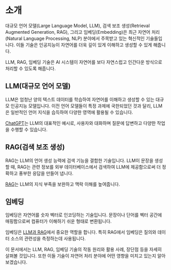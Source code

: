 
# 소개

대규모 언어 모델(Large Language Model, LLM), 검색 보조 생성(Retrieval Augmented Generation, RAG), 그리고 임베딩(Embedding)은 최근 자연어 처리(Natural Language Processing, NLP) 분야에서 주목받고 있는 혁신적인 기술들입니다. 이들 기술은 인공지능이 자연어를 더욱 깊이 있게 이해하고 생성할 수 있게 해줍니다.

<Callout emoji="💡">
LLM, RAG, 임베딩 기술은 AI 시스템이 자연어를 보다 자연스럽고 인간다운 방식으로 처리할 수 있도록 해줍니다.
</Callout>

## LLM(대규모 언어 모델)

LLM은 엄청난 양의 텍스트 데이터를 학습하여 자연어를 이해하고 생성할 수 있는 대규모 인공지능 모델입니다. 이전 언어 모델들이 특정 과제에 국한되었던 것과 달리, LLM은 일반적인 언어 지식을 습득하여 다양한 영역에 활용될 수 있습니다.

[ChatGPT](/what-is-llm)는 LLM의 대표적인 예시로, 사용자와 대화하며 질문에 답변하고 다양한 작업을 수행할 수 있습니다.

## RAG(검색 보조 생성)

RAG는 LLM의 언어 생성 능력에 검색 기능을 결합한 기술입니다. LLM이 문장을 생성할 때, RAG는 관련 정보를 외부 데이터베이스에서 검색하여 LLM에 제공함으로써 더 정확하고 풍부한 응답을 만들어 냅니다.

[RAG](/what-is-rag)는 LLM의 지식 부족을 보완하고 맥락 이해를 높여줍니다.

## 임베딩

임베딩은 자연어를 숫자 벡터로 인코딩하는 기술입니다. 문장이나 단어를 벡터 공간에 매핑함으로써 컴퓨터가 이해하기 쉬운 형태로 변환됩니다. 

임베딩은 [LLM과 RAG](/role-of-embeddings)에서 중요한 역할을 합니다. 특히 RAG에서 임베딩은 질의와 데이터 소스의 관련성을 측정하는데 사용됩니다.

이 문서에서는 LLM, RAG, 임베딩 기술의 작동 원리와 활용 사례, 장단점 등을 자세히 살펴볼 것입니다. 또한 이들 기술이 자연어 처리 분야에 어떤 영향을 미치고 있는지 알아보겠습니다.